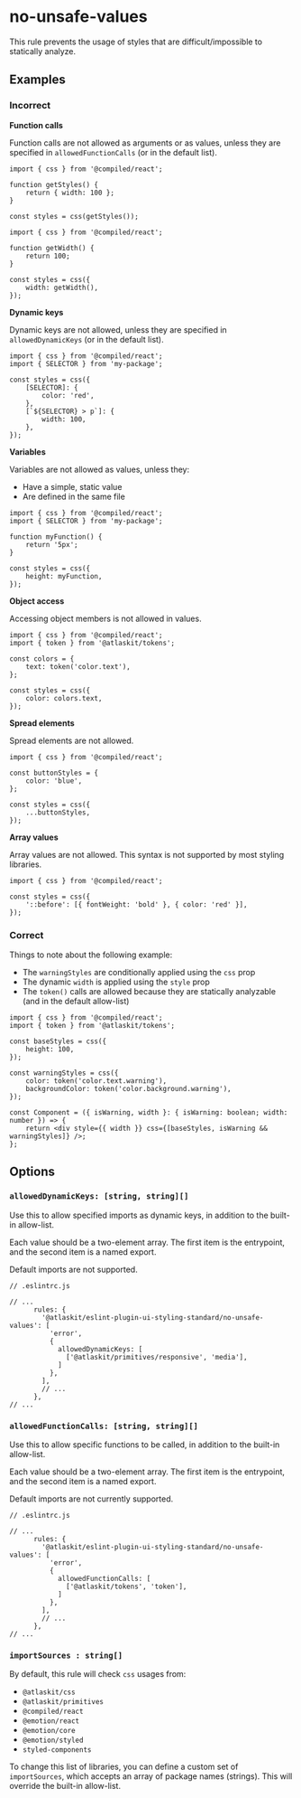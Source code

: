 # no-unsafe-values

This rule prevents the usage of styles that are difficult/impossible to statically analyze.

## Examples

### Incorrect

**Function calls**

Function calls are not allowed as arguments or as values, unless they are specified in
`allowedFunctionCalls` (or in the default list).

```tsx
import { css } from '@compiled/react';

function getStyles() {
    return { width: 100 };
}

const styles = css(getStyles());
```

```tsx
import { css } from '@compiled/react';

function getWidth() {
    return 100;
}

const styles = css({
    width: getWidth(),
});
```

**Dynamic keys**

Dynamic keys are not allowed, unless they are specified in `allowedDynamicKeys` (or in the default
list).

```tsx
import { css } from '@compiled/react';
import { SELECTOR } from 'my-package';

const styles = css({
    [SELECTOR]: {
        color: 'red',
    },
    [`${SELECTOR} > p`]: {
        width: 100,
    },
});
```

**Variables**

Variables are not allowed as values, unless they:

-   Have a simple, static value
-   Are defined in the same file

```tsx
import { css } from '@compiled/react';
import { SELECTOR } from 'my-package';

function myFunction() {
    return '5px';
}

const styles = css({
    height: myFunction,
});
```

**Object access**

Accessing object members is not allowed in values.

```tsx
import { css } from '@compiled/react';
import { token } from '@atlaskit/tokens';

const colors = {
    text: token('color.text'),
};

const styles = css({
    color: colors.text,
});
```

**Spread elements**

Spread elements are not allowed.

```tsx
import { css } from '@compiled/react';

const buttonStyles = {
    color: 'blue',
};

const styles = css({
    ...buttonStyles,
});
```

**Array values**

Array values are not allowed. This syntax is not supported by most styling libraries.

```tsx
import { css } from '@compiled/react';

const styles = css({
    '::before': [{ fontWeight: 'bold' }, { color: 'red' }],
});
```

### Correct

Things to note about the following example:

-   The `warningStyles` are conditionally applied using the `css` prop
-   The dynamic `width` is applied using the `style` prop
-   The `token()` calls are allowed because they are statically analyzable (and in the default
    allow-list)

```tsx
import { css } from '@compiled/react';
import { token } from '@atlaskit/tokens';

const baseStyles = css({
    height: 100,
});

const warningStyles = css({
    color: token('color.text.warning'),
    backgroundColor: token('color.background.warning'),
});

const Component = ({ isWarning, width }: { isWarning: boolean; width: number }) => {
    return <div style={{ width }} css={[baseStyles, isWarning && warningStyles]} />;
};
```

## Options

### `allowedDynamicKeys: [string, string][]`

Use this to allow specified imports as dynamic keys, in addition to the built-in allow-list.

Each value should be a two-element array. The first item is the entrypoint, and the second item is a
named export.

Default imports are not supported.

```tsx
// .eslintrc.js

// ...
      rules: {
        '@atlaskit/eslint-plugin-ui-styling-standard/no-unsafe-values': [
          'error',
          {
            allowedDynamicKeys: [
              ['@atlaskit/primitives/responsive', 'media'],
            ]
          },
        ],
        // ...
      },
// ...
```

### `allowedFunctionCalls: [string, string][]`

Use this to allow specific functions to be called, in addition to the built-in allow-list.

Each value should be a two-element array. The first item is the entrypoint, and the second item is a
named export.

Default imports are not currently supported.

```tsx
// .eslintrc.js

// ...
      rules: {
        '@atlaskit/eslint-plugin-ui-styling-standard/no-unsafe-values': [
          'error',
          {
            allowedFunctionCalls: [
              ['@atlaskit/tokens', 'token'],
            ]
          },
        ],
        // ...
      },
// ...
```

### `importSources : string[]`

By default, this rule will check `css` usages from:

-   `@atlaskit/css`
-   `@atlaskit/primitives`
-   `@compiled/react`
-   `@emotion/react`
-   `@emotion/core`
-   `@emotion/styled`
-   `styled-components`

To change this list of libraries, you can define a custom set of `importSources`, which accepts an
array of package names (strings). This will override the built-in allow-list.
